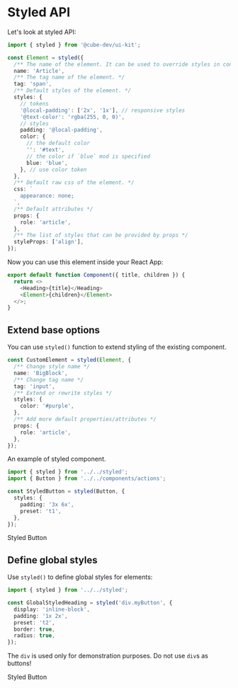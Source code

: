 
<Meta title="UIKit/Styled API" />

# Styled API

Let's look at styled API:

```typescript jsx
import { styled } from '@cube-dev/ui-kit';

const Element = styled({
  /** The name of the element. It can be used to override styles in context. */
  name: 'Article',
  /** The tag name of the element. */
  tag: 'span',
  /** Default styles of the element. */
  styles: {
    // tokens
    '@local-padding': ['2x', '1x'], // responsive styles
    '@text-color': 'rgba(255, 0, 0)',
    // styles
    padding: '@local-padding',
    color: {
      // the default color
      '': '#text',
      // the color if `blue` mod is specified
      blue: 'blue',
    }, // use color token
  },
  /** Default raw css of the element. */
  css: `
    appearance: none;
  `,
  /** Default attributes */
  props: {
    role: 'article',
  },
  /** The list of styles that can be provided by props */
  styleProps: ['align'],
});
```

Now you can use this element inside your React App:

```typescript jsx
export default function Component({ title, children }) {
  return <>
    <Heading>{title}</Heading>
    <Element>{children}</Element>
  </>;
}
```

## Extend base options

You can use `styled()` function to extend styling of the existing component.

```typescript jsx
const CustomElement = styled(Element, {
  /** Change style name */
  name: 'BigBlock',
  /** Change tag name */
  tag: 'input',
  /** Extend or rewrite styles */
  styles: {
    color: '#purple',
  },
  /** Add more default properties/attributes */
  props: {
    role: 'article',
  },
});
```

An example of styled component.

```typescript jsx
import { styled } from '../../styled';
import { Button } from '../../components/actions';

const StyledButton = styled(Button, {
  styles: {
    padding: '3x 6x',
    preset: 't1',
  },
});
```

<Canvas>
  <Story name="Styled Button">
    <StyledButton>Styled Button</StyledButton>
  </Story>
</Canvas>

## Define global styles

Use `styled()` to define global styles for elements:

```typescript jsx
import { styled } from '../../styled';

const GlobalStyledHeading = styled('div.myButton', {
  display: 'inline-block',
  padding: '1x 2x',
  preset: 't2',
  border: true,
  radius: true,
});
```

The `div` is used only for demonstration purposes. Do not use `div`s as buttons!

<Canvas>
  <Story name="Globally Styled Button">
    <div className="myButton">Styled Button</div>
    <GlobalStyledHeading/>
  </Story>
</Canvas>

